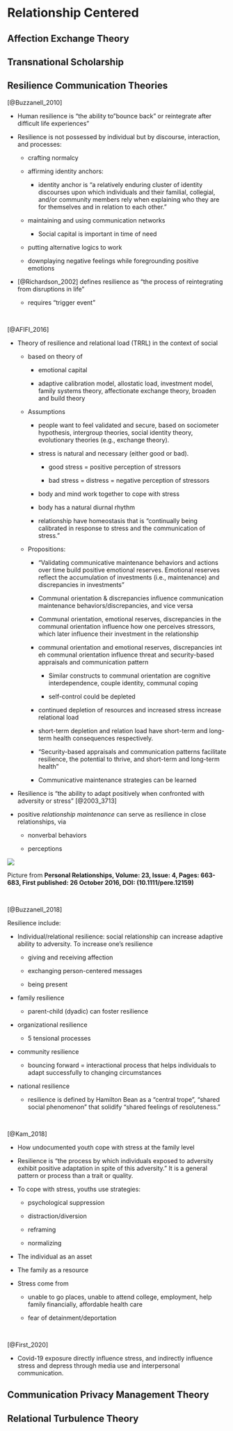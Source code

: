# Relationship Centered

## Affection Exchange Theory

## Transnational Scholarship

## Resilience Communication Theories

[@Buzzanell_2010]

-   Human resilience is "the ability to "bounce back" or reintegrate after difficult life experiences"

-   Resilience is not possessed by individual but by discourse, interaction, and processes:

    -   crafting normalcy

    -   affirming identity anchors:

        -   identity anchor is "a relatively enduring cluster of identity discourses upon which individuals and their familial, collegial, and/or community members rely when explaining who they are for themselves and in relation to each other."

    -   maintaining and using communication networks

        -   Social capital is important in time of need

    -   putting alternative logics to work

    -   downplaying negative feelings while foregrounding positive emotions

-   [@Richardson_2002] defines resilience as "the process of reintegrating from disruptions in life"

    -   requires "trigger event"

<br>

[@AFIFI_2016]

-   Theory of resilience and relational load (TRRL) in the context of social

    -   based on theory of

        -   emotional capital

        -   adaptive calibration model, allostatic load, investment model, family systems theory, affectionate exchange theory, broaden and build theory

    -   Assumptions

        -   people want to feel validated and secure, based on sociometer hypothesis, intergroup theories, social identity theory, evolutionary theories (e.g., exchange theory).

        -   stress is natural and necessary (either good or bad).

            -   good stress = positive perception of stressors

            -   bad stress = distress = negative perception of stressors

        -   body and mind work together to cope with stress

        -   body has a natural diurnal rhythm

        -   relationship have homeostasis that is "continually being calibrated in response to stress and the communication of stress."

    -   Propositions:

        -   "Validating communicative maintenance behaviors and actions over time build positive emotional reserves. Emotional reserves reflect the accumulation of investments (i.e., maintenance) and discrepancies in investments"

        -   Communal orientation & discrepancies influence communication maintenance behaviors/discrepancies, and vice versa

        -   Communal orientation, emotional reserves, discrepancies in the communal orientation influence how one perceives stressors, which later influence their investment in the relationship

        -   communal orientation and emotional reserves, discrepancies int eh communal orientation influence threat and security-based appraisals and communication pattern

            -   Similar constructs to communal orientation are cognitive interdependence, couple identity, communal coping

            -   self-control could be depleted

        -   continued depletion of resources and increased stress increase relational load

        -   short-term depletion and relation load have short-term and long-term health consequences respectively.

        -   "Security-based appraisals and communication patterns facilitate resilience, the potential to thrive, and short-term and long-term health"

        -   Communicative maintenance strategies can be learned

-   Resilience is "the ability to adapt positively when confronted with adversity or stress" [@2003_3713]

-   positive *relationship maintenance* can serve as resilience in close relationships, via

    -   nonverbal behaviors

    -   perceptions

![](C:/Users/tn9k4/GitHub/comm_theory/images/theory of resilience and relational load.jpg)

Picture from **Personal Relationships, Volume: 23, Issue: 4, Pages: 663-683, First published: 26 October 2016, DOI: (10.1111/pere.12159)**

<br>

[@Buzzanell_2018]

Resilience include:

-   Individual/relational resilience: social relationship can increase adaptive ability to adversity. To increase one's resilience

    -   giving and receiving affection

    -   exchanging person-centered messages

    -   being present

-   family resilience

    -   parent-child (dyadic) can foster resilience

-   organizational resilience

    -   5 tensional processes

-   community resilience

    -   bouncing forward = interactional process that helps individuals to adapt successfully to changing circumstances

-   national resilience

    -   resilience is defined by Hamilton Bean as a "central trope", "shared social phenomenon" that solidify "shared feelings of resoluteness."

<br>

[@Kam_2018]

-   How undocumented youth cope with stress at the family level

-   Resilience is "the process by which individuals exposed to adversity exhibit
    positive adaptation in spite of this adversity." It is a general pattern or process than a trait or quality.

-   To cope with stress, youths use strategies:

    -   psychological suppression

    -   distraction/diversion

    -   reframing

    -   normalizing

-   The individual as an asset

-   The family as a resource

-   Stress come from

    -   unable to go places, unable to attend college, employment, help family financially, affordable health care

    -   fear of detainment/deportation

<br>

[@First_2020]

-   Covid-19 exposure directly influence stress, and indirectly influence stress and depress through media use and interpersonal communication.

## Communication Privacy Management Theory

## Relational Turbulence Theory
